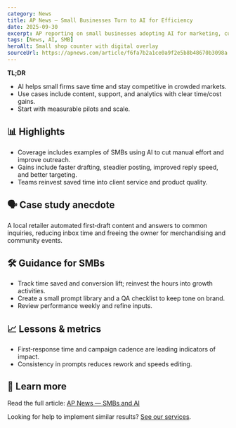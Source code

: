 ```yaml
---
category: News
title: AP News — Small Businesses Turn to AI for Efficiency
date: 2025-09-30
excerpt: AP reporting on small businesses adopting AI for marketing, customer service, and back‑office tasks.
tags: [News, AI, SMB]
heroAlt: Small shop counter with digital overlay
sourceUrl: https://apnews.com/article/f6fa7b2a1ce0a9f2e5b8b48670b3098a
---
```


**TL;DR**

- AI helps small firms save time and stay competitive in crowded markets.
- Use cases include content, support, and analytics with clear time/cost gains.
- Start with measurable pilots and scale.

## 📊 Highlights

- Coverage includes examples of SMBs using AI to cut manual effort and improve outreach.
- Gains include faster drafting, steadier posting, improved reply speed, and better targeting.
- Teams reinvest saved time into client service and product quality.

## 🗣 Case study anecdote

A local retailer automated first‑draft content and answers to common inquiries, reducing inbox time and freeing the owner for merchandising and community events.

## 🛠 Guidance for SMBs

- Track time saved and conversion lift; reinvest the hours into growth activities.
- Create a small prompt library and a QA checklist to keep tone on brand.
- Review performance weekly and refine inputs.

## 📈 Lessons & metrics

- First‑response time and campaign cadence are leading indicators of impact.
- Consistency in prompts reduces rework and speeds editing.

## 🔗 Learn more

Read the full article: <a href="https://apnews.com/article/f6fa7b2a1ce0a9f2e5b8b48670b3098a" target="_blank" rel="noopener noreferrer">AP News — SMBs and AI</a>

Looking for help to implement similar results? <a href="/services">See our services</a>.
